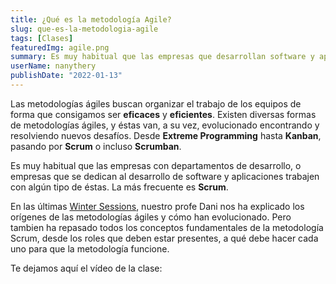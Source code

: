 ```yaml
---
title: ¿Qué es la metodología Agile?
slug: que-es-la-metodologia-agile
tags: [Clases]
featuredImg: agile.png
summary: Es muy habitual que las empresas que desarrollan software y aplicaciones organicen su trabajo con algún tipo de metodología ágil. Saber cómo trabajar acorde a estas metodologías siempre será un plus si estás buscando una oportunidad profesional en la industria del desarrollo.
userName: nanythery
publishDate: "2022-01-13"
---
```


Las metodologías ágiles buscan organizar el trabajo de los equipos de forma que consigamos ser **eficaces** y **eficientes**. Existen diversas formas de metodologías ágiles, y éstas van, a su vez, evolucionado encontrando y resolviendo nuevos desafíos. Desde **Extreme Programming** hasta **Kanban**, pasando por **Scrum** o incluso **Scrumban**.

Es muy habitual que las empresas con departamentos de desarrollo, o empresas que se dedican al desarrollo de software y aplicaciones trabajen con algún tipo de éstas. La más frecuente es **Scrum**.

En las últimas [Winter Sessions](/blog/winter-sessions-2021), nuestro profe Dani nos ha explicado los orígenes de las metodologías ágiles y cómo han evolucionado. Pero tambien ha repasado todos los conceptos fundamentales de la metodología Scrum, desde los roles que deben estar presentes, a qué debe hacer cada uno para que la metodología funcione.

Te dejamos aquí el vídeo de la clase:

<YTVideo videoId="jGVYatytAAY" />

